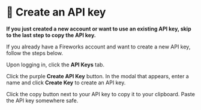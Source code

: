 
# 👐 Create an API key

**If you just created a new account or want to use an existing API key, skip to the last step to copy the API key.**

If you already have a Fireworks account and want to create a new API key, follow the steps below.

Upon logging in, click the **API Keys** tab.

<Screenshot url="https://fireworks.ai/" src="img/screenshots/30-fireworks-ai/2-create-api-key/1-api-key.png" alt="Select API keys" />

Click the purple **Create API Key** button. In the modal that appears, enter a name and click **Create Key** to create an API key.

<Screenshot url="https://fireworks.ai/" src="img/screenshots/30-fireworks-ai/2-create-api-key/2-create-api-key.png" alt="Create API key" />

Click the copy button next to your API key to copy it to your clipboard. Paste the API key somewhere safe.

<Screenshot url="https://fireworks.ai/" src="img/screenshots/30-fireworks-ai/2-create-api-key/3-copy-api-key.png" alt="Copy API key" />